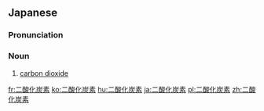 ==Japanese==
{{wikipedia|lang=ja}}
{{ja-kanjitab|に|さん|か|たん|そ|yomi=o}}

===Pronunciation===
{{ja-pron|acc=5|にさんか たんそ|y=o}}

===Noun===
{{ja-noun|にさんか たんそ|hhira=にさんくわたんそ}}

# {{lb|ja|inorganic compound|sort=にさんかたんそ}} [[carbon dioxide]]

[[fr:二酸化炭素]]
[[ko:二酸化炭素]]
[[hu:二酸化炭素]]
[[ja:二酸化炭素]]
[[pl:二酸化炭素]]
[[zh:二酸化炭素]]